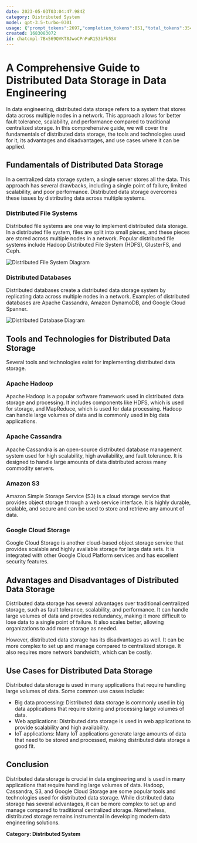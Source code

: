 ```yaml
---
date: 2023-05-03T03:04:47.984Z
category: Distributed System
model: gpt-3.5-turbo-0301
usage: {"prompt_tokens":2697,"completion_tokens":851,"total_tokens":3548}
created: 1683083072
id: chatcmpl-7Bx569QVKT8JwoCPnPuR153bFk5SV
---
```


# A Comprehensive Guide to Distributed Data Storage in Data Engineering

In data engineering, distributed data storage refers to a system that stores data across multiple nodes in a network. This approach allows for better fault tolerance, scalability, and performance compared to traditional centralized storage. In this comprehensive guide, we will cover the fundamentals of distributed data storage, the tools and technologies used for it, its advantages and disadvantages, and use cases where it can be applied.

## Fundamentals of Distributed Data Storage

In a centralized data storage system, a single server stores all the data. This approach has several drawbacks, including a single point of failure, limited scalability, and poor performance. Distributed data storage overcomes these issues by distributing data across multiple systems. 

### Distributed File Systems

Distributed file systems are one way to implement distributed data storage. In a distributed file system, files are split into small pieces, and these pieces are stored across multiple nodes in a network. Popular distributed file systems include Hadoop Distributed File System (HDFS), GlusterFS, and Ceph.

![Distributed File System Diagram](https://cdn.pixabay.com/photo/2013/07/12/13/58/network-149320_960_720.png)

### Distributed Databases

Distributed databases create a distributed data storage system by replicating data across multiple nodes in a network. Examples of distributed databases are Apache Cassandra, Amazon DynamoDB, and Google Cloud Spanner.

![Distributed Database Diagram](https://cdn.pixabay.com/photo/2018/03/28/22/17/database-3278578_960_720.png)

## Tools and Technologies for Distributed Data Storage

Several tools and technologies exist for implementing distributed data storage. 

### Apache Hadoop

Apache Hadoop is a popular software framework used in distributed data storage and processing. It includes components like HDFS, which is used for storage, and MapReduce, which is used for data processing. Hadoop can handle large volumes of data and is commonly used in big data applications.

### Apache Cassandra

Apache Cassandra is an open-source distributed database management system used for high scalability, high availability, and fault tolerance. It is designed to handle large amounts of data distributed across many commodity servers.

### Amazon S3

Amazon Simple Storage Service (S3) is a cloud storage service that provides object storage through a web service interface. It is highly durable, scalable, and secure and can be used to store and retrieve any amount of data.

### Google Cloud Storage

Google Cloud Storage is another cloud-based object storage service that provides scalable and highly available storage for large data sets. It is integrated with other Google Cloud Platform services and has excellent security features.

## Advantages and Disadvantages of Distributed Data Storage

Distributed data storage has several advantages over traditional centralized storage, such as fault tolerance, scalability, and performance. It can handle large volumes of data and provides redundancy, making it more difficult to lose data to a single point of failure. It also scales better, allowing organizations to add more storage as needed. 

However, distributed data storage has its disadvantages as well. It can be more complex to set up and manage compared to centralized storage. It also requires more network bandwidth, which can be costly.

## Use Cases for Distributed Data Storage

Distributed data storage is used in many applications that require handling large volumes of data. Some common use cases include:

- Big data processing: Distributed data storage is commonly used in big data applications that require storing and processing large volumes of data. 
- Web applications: Distributed data storage is used in web applications to provide scalability and high availability. 
- IoT applications: Many IoT applications generate large amounts of data that need to be stored and processed, making distributed data storage a good fit. 

## Conclusion

Distributed data storage is crucial in data engineering and is used in many applications that require handling large volumes of data. Hadoop, Cassandra, S3, and Google Cloud Storage are some popular tools and technologies used for distributed data storage. While distributed data storage has several advantages, it can be more complex to set up and manage compared to traditional centralized storage. Nonetheless, distributed storage remains instrumental in developing modern data engineering solutions.

**Category: Distributed System**